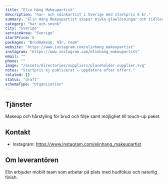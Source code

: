 ```yaml
---
title: "Elin Häng Makeupartist"
description: "har- och sminkartist i Sverige med startpris 0 kr."
summary: "Elin Häng Makeupartist skapar mjuka glowlösningar och tidlösa brudfrisyrer."
category: "har-och-smink"
city: "Sverige"
serviceArea: "Sverige"
startPrice: 0
packages: "Brudmakeup, hår, team"
website: "https://www.instagram.com/elinhang_makeupartist"
instagram: "https://www.instagram.com/elinhang_makeupartist"
email: ""
phone: ""
image: "/assets/directories/suppliers/placeholder-supplier.svg"
notes: "Startpris ej publicerat – uppdatera efter offert."
related: []
status: "draft"
schemaType: "Organization"
---
```


## Tjänster

Makeup och hårstyling för brud och följe samt möjlighet till touch-up paket.

## Kontakt

- Instagram: https://www.instagram.com/elinhang_makeupartist

## Om leverantören

Elin erbjuder mobilt team som arbetar på plats med hudfokus och naturlig finish.
